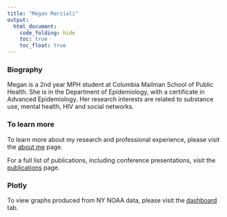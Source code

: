 ```yaml
---
title: "Megan Marziali"
output: 
  html_document:
    code_folding: hide
    toc: true
    toc_float: true
---
```


### Biography

Megan is a 2nd year MPH student at Columbia Mailman School of Public Health. She is in the Department of Epidemiology, with a certificate in Advanced Epidemiology. Her research interests are related to substance use, mental health, HIV and social networks.

### To learn more

To learn more about my research and professional experience, please visit the [about me](about.html) page.

For a full list of publications, including conference presentations, visit the [publications](publications.html) page.

### Plotly

To view graphs produced from NY NOAA data, please visit the [dashboard](dashboard.html) tab.


